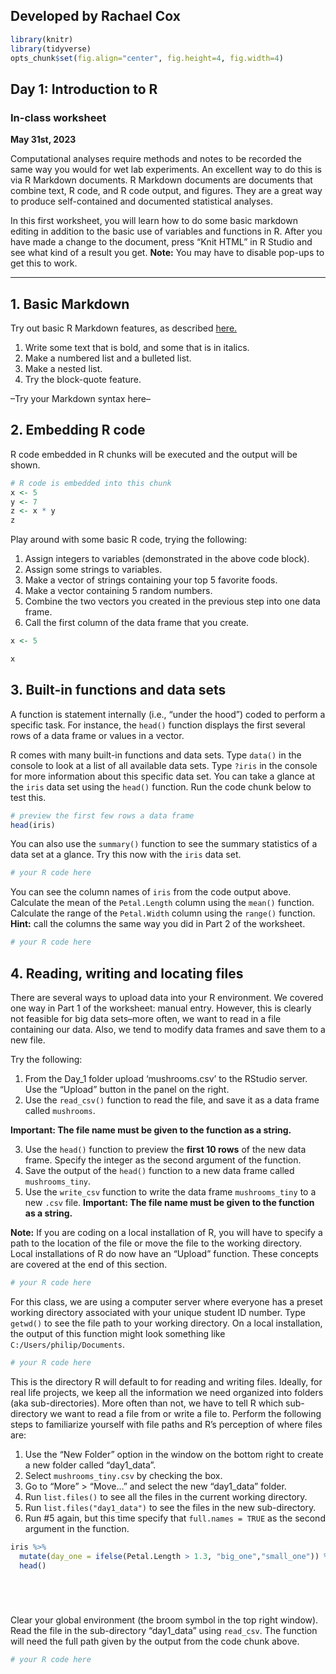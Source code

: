 ## Developed by Rachael Cox 

```r
library(knitr)
library(tidyverse)
opts_chunk$set(fig.align="center", fig.height=4, fig.width=4)
```
## Day 1: Introduction to R
### In-class worksheet

**May 31st, 2023**

Computational analyses require methods and notes to be recorded the same way you would for wet lab experiments. An excellent way to do this is via R Markdown documents. R Markdown documents are documents that combine text, R code, and R code output, and figures. They are a great way to produce self-contained and documented statistical analyses.

In this first worksheet, you will learn how to do some basic markdown editing in addition to the basic use of variables and functions in R. After you have made a change to the document, press "Knit HTML" in R Studio and see what kind of a result you get. **Note:** You may have to disable pop-ups to get this to work.

---------------------------------------------

## 1. Basic Markdown

Try out basic R Markdown features, as described [here.](http://rmarkdown.rstudio.com/authoring_basics.html) 

1. Write some text that is bold, and some that is in italics. 
2. Make a numbered list and a bulleted list.
3. Make a nested list. 
4. Try the block-quote feature.

--Try your Markdown syntax here--

## 2. Embedding R code

R code embedded in R chunks will be executed and the output will be shown.
```r
# R code is embedded into this chunk
x <- 5
y <- 7
z <- x * y
z
```

Play around with some basic R code, trying the following:

1. Assign integers to variables (demonstrated in the above code block).
2. Assign some strings to variables.
3. Make a vector of strings containing your top 5 favorite foods.
4. Make a vector containing 5 random numbers.
5. Combine the two vectors you created in the previous step into one data frame.
6. Call the first column of the data frame that you create.

```r
x <- 5

x


```

## 3. Built-in functions and data sets

A function is statement internally (i.e., "under the hood") coded to perform a specific task. For instance, the `head()` function displays the first several rows of a data frame or values in a vector.

R comes with many built-in functions and data sets. Type `data()` in the console to look at a list of all available data sets. Type `?iris` in the console for more information about this specific data set. You can take a glance at the `iris` data set using the `head()` function. Run the code chunk below to test this. 

```r
# preview the first few rows a data frame
head(iris)
```

You can also use the `summary()` function to see the summary statistics of a data set at a glance. Try this now with the `iris` data set.
```r
# your R code here
```

You can see the column names of `iris` from the code output above. Calculate the mean of the `Petal.Length` column using the `mean()` function. Calculate the range of the `Petal.Width` column using the `range()` function. **Hint:** call the columns the same way you did in Part 2 of the worksheet.

```r
# your R code here
```

## 4. Reading, writing and locating files

There are several ways to upload data into your R environment. We covered one way in Part 1 of the worksheet: manual entry. However, this is clearly not feasible for big data sets--more often, we want to read in a file containing our data. Also, we tend to modify data frames and save them to a new file. 

Try the following:

1. From the Day_1 folder upload 'mushrooms.csv' to the RStudio server. Use the "Upload" button in the panel on the right. 
2. Use the `read_csv()` function to read the file, and save it as a data frame called `mushrooms`.

__Important: The file name must be given to the function as a string.__

3. Use the `head()` function to preview the **first 10 rows** of the new data frame. Specify the integer as the second argument of the function.
4. Save the output of the `head()` function to a new data frame called `mushrooms_tiny`.
5. Use the `write_csv` function to write the data frame `mushrooms_tiny` to a new `.csv` file. __Important: The file name must be given to the function as a string.__

**Note:** If you are coding on a local installation of R, you will have to specify a path to the location of the file or move the file to the working directory. Local installations of R do now have an "Upload" function. These concepts are covered at the end of this section.

```r
# your R code here
```

For this class, we are using a computer server where everyone has a preset working directory associated with your unique student ID number. Type `getwd()` to see the file path to your working directory. On a local installation, the output of this function might look something like `C:/Users/philip/Documents`.

```r
# your R code here
```

This is the directory R will default to for reading and writing files. Ideally, for real life projects, we keep all the information we need organized into folders (aka sub-directories). More often than not, we have to tell R which sub-directory we want to read a file from or write a file to. Perform the following steps to familiarize yourself with file paths and R's perception of where files are:

1. Use the "New Folder" option in the window on the bottom right to create a new folder called "day1_data".
2. Select `mushrooms_tiny.csv` by checking the box.
3. Go to "More" > "Move..." and select the new "day1_data" folder.
4. Run `list.files()` to see all the files in the current working directory.
5. Run `list.files("day1_data")` to see the files in the new sub-directory.
6. Run #5 again, but this time specify that `full.names = TRUE` as the second argument in the function.


```r


iris %>% 
  mutate(day_one = ifelse(Petal.Length > 1.3, "big_one","small_one")) %>%
  head()
  





```

Clear your global environment (the broom symbol in the top right window). Read the file in the sub-directory "day1_data" using `read_csv`. The function will need the full path given by the output from the code chunk above.

```r
# your R code here
```
